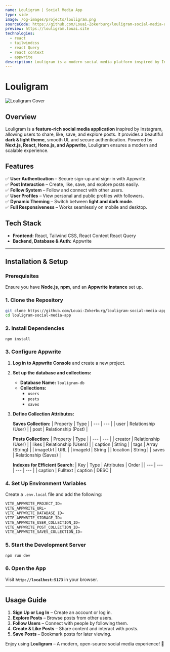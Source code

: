 ```yaml
---
name: Louligram | Social Media App
type: side
image: /og-images/projects/louligram.png
sourceCode: https://github.com/Louai-Zokerburg/louligram-social-media-app
preview: https://louligram.louai.site
technologies:
  - react
  - tailwindcss
  - react Query
  - react context
  - appwrite
description: Louligram is a modern social media platform inspired by Instagram. Built with Next.js, React, Hono.js, and Appwrite, it offers a seamless user experience with authentication, post creation, liking, saving, and a follow system.
---
```


# **Louligram**

![Louligram Cover](/og-images/projects/louligram.png)

## **Overview**
Louligram is a **feature-rich social media application** inspired by Instagram, allowing users to share, like, save, and explore posts. It provides a beautiful **dark & light theme**, smooth UI, and secure authentication. Powered by **Next.js, React, Hono.js, and Appwrite**, Louligram ensures a modern and scalable experience.

## **Features**
✅ **User Authentication** – Secure sign-up and sign-in with Appwrite.  
✅ **Post Interaction** – Create, like, save, and explore posts easily.  
✅ **Follow System** – Follow and connect with other users.  
✅ **User Profiles** – View personal and public profiles with followers.  
✅ **Dynamic Theming** – Switch between **light and dark mode**.  
✅ **Full Responsiveness** – Works seamlessly on mobile and desktop.  

## **Tech Stack**
- **Frontend:** React, Tailwind CSS, React Context React Query  
- **Backend, Database & Auth:** Appwrite  

---

## **Installation & Setup**
### **Prerequisites**
Ensure you have **Node.js**, **npm**, and an **Appwrite instance** set up.

### **1. Clone the Repository**
```bash
git clone https://github.com/Louai-Zokerburg/louligram-social-media-app.git
cd louligram-social-media-app
```

### **2. Install Dependencies**
```bash
npm install
```

### **3. Configure Appwrite**
1. **Log in to Appwrite Console** and create a new project.  
2. **Set up the database and collections:**
   - **Database Name:** `louligram-db`
   - **Collections:**  
     - `users`
     - `posts`
     - `saves`
3. **Define Collection Attributes:**  

   **Saves Collection:**
   | Property | Type |
   | --- | --- |
   | user | Relationship (User) |
   | post | Relationship (Post) |

   **Posts Collection:**
   | Property | Type |
   | --- | --- |
   | creator | Relationship (User) |
   | likes | Relationship (Users) |
   | caption | String |
   | tags | Array (String) |
   | imageUrl | URL |
   | imageId | String |
   | location | String |
   | saves | Relationship (Saves) |

   **Indexes for Efficient Search:**
   | Key | Type | Attributes | Order |
   | --- | --- | --- | --- |
   | caption | Fulltext | caption | DESC |

### **4. Set Up Environment Variables**
Create a `.env.local` file and add the following:
```js
VITE_APPWRITE_PROJECT_ID=
VITE_APPWRITE_URL=
VITE_APPWRITE_DATABASE_ID=
VITE_APPWRITE_STORAGE_ID=
VITE_APPWRITE_USER_COLLECTION_ID=
VITE_APPWRITE_POST_COLLECTION_ID=
VITE_APPWRITE_SAVES_COLLECTION_ID=
```

### **5. Start the Development Server**
```bash
npm run dev
```

### **6. Open the App**
Visit **`http://localhost:5173`** in your browser.

---

## **Usage Guide**
1. **Sign Up or Log In** – Create an account or log in.  
2. **Explore Posts** – Browse posts from other users.  
3. **Follow Users** – Connect with people by following them.  
4. **Create & Like Posts** – Share content and interact with posts.  
5. **Save Posts** – Bookmark posts for later viewing.  

Enjoy using **Louligram** – A modern, open-source social media experience! 🚀
